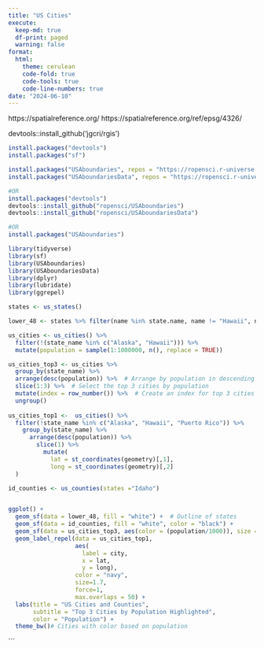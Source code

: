 ```yaml
---
title: "US Cities"
execute:
  keep-md: true
  df-print: paged
  warning: false
format:
  html:
    theme: cerulean
    code-fold: true
    code-tools: true
    code-line-numbers: true
date: "2024-06-10"
---
```


https://spatialreference.org/ 
https://spatialreference.org/ref/epsg/4326/

devtools::install_github('jgcri/rgis')

```r
install.packages("devtools")
install.packages("sf")

install.packages("USAboundaries", repos = "https://ropensci.r-universe.dev", type = "source")
install.packages("USAboundariesData", repos = "https://ropensci.r-universe.dev", type = "source")

#OR
install.packages("devtools")
devtools::install_github("ropensci/USAboundaries")
devtools::install_github("ropensci/USAboundariesData")

#OR
install.packages("USAboundaries")
```

```r
library(tidyverse)
library(sf)
library(USAboundaries)
library(USAboundariesData)
library(dplyr)
library(lubridate)
library(ggrepel)
```

```r
states <- us_states()

lower_48 <- states %>% filter(name %in% state.name, name != "Hawaii", name != "Alaska", name != "Puerto Rico")

us_cities <- us_cities() %>%
  filter(!(state_name %in% c("Alaska", "Hawaii"))) %>%
  mutate(population = sample(1:1000000, n(), replace = TRUE))

us_cities_top3 <- us_cities %>%
  group_by(state_name) %>%
  arrange(desc(population)) %>%  # Arrange by population in descending order
  slice(1:3) %>%  # Select the top 3 cities by population
  mutate(index = row_number()) %>%  # Create an index for top 3 cities
  ungroup()
  
us_cities_top1 <-  us_cities() %>%
  filter(!state_name %in% c("Alaska", "Hawaii", "Puerto Rico")) %>%
    group_by(state_name) %>%
      arrange(desc(population)) %>%
        slice(1) %>%
          mutate(
            lat = st_coordinates(geometry)[,1],
            long = st_coordinates(geometry)[,2]
  )

id_counties <- us_counties(states ="Idaho")


ggplot() +
  geom_sf(data = lower_48, fill = "white") +  # Outline of states
  geom_sf(data = id_counties, fill = "white", color = "black") +
  geom_sf(data = us_cities_top3, aes(color = (population/1000)), size = 1) +
  geom_label_repel(data = us_cities_top1, 
                   aes(
                     label = city,
                     x = lat,
                     y = long),
                   color = "navy",
                   size=1.7,
                   force=1,
                   max.overlaps = 50) +
  labs(title = "US Cities and Counties",
       subtitle = "Top 3 Cities by Population Highlighted",
       color = "Population") +
  theme_bw()# Cities with color based on population

```


```


